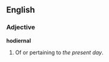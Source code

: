==English==

===Adjective===
'''hodiernal'''

# Of or pertaining to ''the present day''.
#:''{{{2|Literature is a point outside of our hodiernal circle through which a new one may be described. -- Emerson}}}''